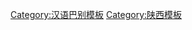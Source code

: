 {{User language-5|zh-guanzhong|這用戶滴[[:Category:Zh-guanzhong 使用者|關中話]]舍滴跟咱老陝擦不多，美很！}}<noinclude>[[Category:汉语巴别模板]][[Category:陕西模板]]</noinclude>